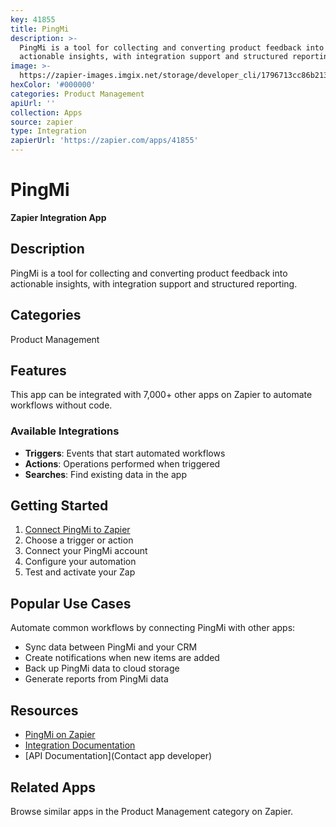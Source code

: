 ```yaml
---
key: 41855
title: PingMi
description: >-
  PingMi is a tool for collecting and converting product feedback into
  actionable insights, with integration support and structured reporting.
image: >-
  https://zapier-images.imgix.net/storage/developer_cli/1796713cc86b21350addedd3c75a2006.png?auto=format%2Ccompress&ixlib=python-3.0.0&q=50
hexColor: '#000000'
categories: Product Management
apiUrl: ''
collection: Apps
source: zapier
type: Integration
zapierUrl: 'https://zapier.com/apps/41855'
---
```

# PingMi

**Zapier Integration App**

## Description

PingMi is a tool for collecting and converting product feedback into actionable insights, with integration support and structured reporting.

## Categories

Product Management

## Features

This app can be integrated with 7,000+ other apps on Zapier to automate workflows without code.

### Available Integrations

- **Triggers**: Events that start automated workflows
- **Actions**: Operations performed when triggered
- **Searches**: Find existing data in the app

## Getting Started

1. [Connect PingMi to Zapier](https://zapier.com/apps/41855)
2. Choose a trigger or action
3. Connect your PingMi account
4. Configure your automation
5. Test and activate your Zap

## Popular Use Cases

Automate common workflows by connecting PingMi with other apps:

- Sync data between PingMi and your CRM
- Create notifications when new items are added
- Back up PingMi data to cloud storage
- Generate reports from PingMi data

## Resources

- [PingMi on Zapier](https://zapier.com/apps/41855)
- [Integration Documentation](https://zapier.com/apps/41855/integrations)
- [API Documentation](Contact app developer)

## Related Apps

Browse similar apps in the Product Management category on Zapier.
